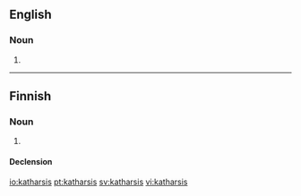==English==

===Noun===
{{en-noun|-}}

# {{alt form|catharsis|lang=en}}

----

==Finnish==

===Noun===
{{fi-noun}}

# {{alternative spelling of|katarsis|lang=fi}}

====Declension====
{{fi-decl-vastaus|katharsi|a}}

[[io:katharsis]]
[[pt:katharsis]]
[[sv:katharsis]]
[[vi:katharsis]]